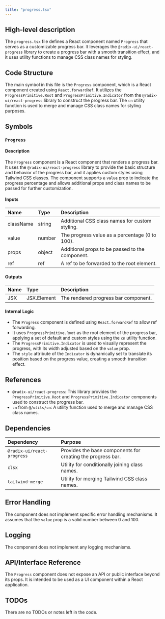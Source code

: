 ```yaml
---
title: "progress.tsx"
---
```


## High-level description

The `progress.tsx` file defines a React component named `Progress` that serves as a customizable progress bar. It leverages the `@radix-ui/react-progress` library to create a progress bar with a smooth transition effect, and it uses utility functions to manage CSS class names for styling.

## Code Structure

The main symbol in this file is the `Progress` component, which is a React component created using `React.forwardRef`. It utilizes the `ProgressPrimitive.Root` and `ProgressPrimitive.Indicator` from the `@radix-ui/react-progress` library to construct the progress bar. The `cn` utility function is used to merge and manage CSS class names for styling purposes.

## Symbols

### `Progress`
#### Description
The `Progress` component is a React component that renders a progress bar. It uses the `@radix-ui/react-progress` library to provide the basic structure and behavior of the progress bar, and it applies custom styles using Tailwind CSS classes. The component supports a `value` prop to indicate the progress percentage and allows additional props and class names to be passed for further customization.

#### Inputs
| Name      | Type   | Description                                      |
|:----------|:-------|:-------------------------------------------------|
| className | string | Additional CSS class names for custom styling.   |
| value     | number | The progress value as a percentage (0 to 100).   |
| props     | object | Additional props to be passed to the component.  |
| ref       | ref    | A ref to be forwarded to the root element.       |

#### Outputs
| Name   | Type   | Description                                      |
|:-------|:-------|:-------------------------------------------------|
| JSX    | JSX.Element | The rendered progress bar component.         |

#### Internal Logic
- The `Progress` component is defined using `React.forwardRef` to allow ref forwarding.
- It uses `ProgressPrimitive.Root` as the root element of the progress bar, applying a set of default and custom styles using the `cn` utility function.
- The `ProgressPrimitive.Indicator` is used to visually represent the progress, with its width adjusted based on the `value` prop.
- The `style` attribute of the `Indicator` is dynamically set to translate its position based on the progress value, creating a smooth transition effect.

## References

- `@radix-ui/react-progress`: This library provides the `ProgressPrimitive.Root` and `ProgressPrimitive.Indicator` components used to construct the progress bar.
- `cn` from `@/utils/cn`: A utility function used to merge and manage CSS class names.

## Dependencies

| Dependency                  | Purpose                                                                 |
|:----------------------------|:------------------------------------------------------------------------|
| `@radix-ui/react-progress`  | Provides the base components for creating the progress bar.             |
| `clsx`                      | Utility for conditionally joining class names.                          |
| `tailwind-merge`            | Utility for merging Tailwind CSS class names.                           |

## Error Handling

The component does not implement specific error handling mechanisms. It assumes that the `value` prop is a valid number between 0 and 100.

## Logging

The component does not implement any logging mechanisms.

## API/Interface Reference

The `Progress` component does not expose an API or public interface beyond its props. It is intended to be used as a UI component within a React application.

## TODOs

There are no TODOs or notes left in the code.